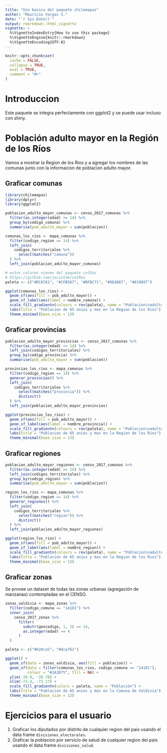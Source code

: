 ```yaml
---
title: "Uso basico del paquete chilemapas"
author: "Mauricio Vargas S."
date: "`r Sys.Date()`"
output: rmarkdown::html_vignette
vignette: >
  %\VignetteIndexEntry{How to use this package}
  %\VignetteEngine{knitr::rmarkdown}
  %\VignetteEncoding{UTF-8}
---
```


```r
knitr::opts_chunk$set(
  cache = FALSE,
  collapse = TRUE,
  eval = TRUE,
  comment = "#>"
)
```

# Introduccion

Este paquete se integra perfectamente con ggplot2 y se puede usar incluso
con shiny.

# Población adulto mayor en la Región de los Ríos

Vamos a mostrar la Region de los Rios y a agregar los nombres de las comunas 
junto con la informacion de poblacion adulto mayor.

## Graficar comunas

```r
library(chilemapas)
library(dplyr)
library(ggplot2)

poblacion_adulto_mayor_comunas <- censo_2017_comunas %>% 
  filter(as.integer(edad) >= 14) %>% 
  group_by(codigo_comuna) %>% 
  summarise(pob_adulto_mayor = sum(poblacion))

comunas_los_rios <- mapa_comunas %>% 
  filter(codigo_region == 14) %>% 
  left_join(
    codigos_territoriales %>% 
      select(matches("comuna"))
  ) %>% 
  left_join(poblacion_adulto_mayor_comunas)

# estos colores vienen del paquete colRoz
# https://github.com/jacintak/colRoz
paleta <- c("#DCA761", "#CFB567", "#BFBC71", "#9EA887", "#819897")

ggplot(comunas_los_rios) + 
  geom_sf(aes(fill = pob_adulto_mayor)) +
  geom_sf_label(aes(label = nombre_comuna)) +
  scale_fill_gradientn(colours = rev(paleta), name = "Poblacion\nadulto mayor") +
  labs(title = "Poblacion de 65 anios y mas en la Region de los Rios") +
  theme_minimal(base_size = 13)
```

## Graficar provincias

```r
poblacion_adulto_mayor_provincias <- censo_2017_comunas %>% 
  filter(as.integer(edad) >= 14) %>% 
  left_join(codigos_territoriales) %>% 
  group_by(codigo_provincia) %>% 
  summarise(pob_adulto_mayor = sum(poblacion))

provincias_los_rios <- mapa_comunas %>% 
  filter(codigo_region == 14) %>% 
  generar_provincias() %>% 
  left_join(
    codigos_territoriales %>% 
      select(matches("provincia")) %>% 
      distinct()
  ) %>% 
  left_join(poblacion_adulto_mayor_provincias)

ggplot(provincias_los_rios) + 
  geom_sf(aes(fill = pob_adulto_mayor)) +
  geom_sf_label(aes(label = nombre_provincia)) +
  scale_fill_gradientn(colours = rev(paleta), name = "Poblacion\nadulto mayor") +
  labs(title = "Poblacion de 65 anios y mas en la Region de los Rios") +
  theme_minimal(base_size = 13)
```

## Graficar regiones

```r
poblacion_adulto_mayor_regiones <- censo_2017_comunas %>% 
  filter(as.integer(edad) >= 14) %>% 
  left_join(codigos_territoriales) %>% 
  group_by(codigo_region) %>% 
  summarise(pob_adulto_mayor = sum(poblacion))

region_los_rios <- mapa_comunas %>% 
  filter(codigo_region == 14) %>% 
  generar_regiones() %>% 
  left_join(
    codigos_territoriales %>% 
      select(matches("region")) %>% 
      distinct()
  ) %>% 
  left_join(poblacion_adulto_mayor_regiones)

ggplot(region_los_rios) + 
  geom_sf(aes(fill = pob_adulto_mayor)) +
  geom_sf_label(aes(label = nombre_region)) +
  scale_fill_gradientn(colours = rev(paleta), name = "Poblacion\nadulto mayor") +
  labs(title = "Poblacion de 65 anios y mas en la Region de los Rios") +
  theme_minimal(base_size = 13)
```

## Graficar zonas

Se provee un dataset de todas las zonas urbanas (agregación de manzanas) contempladas en el CENSO.

```r
zonas_valdivia <- mapa_zonas %>% 
  filter(codigo_comuna == "14101") %>% 
  inner_join(
    censo_2017_zonas %>% 
      filter(
        substr(geocodigo, 1, 2) == 14,
        as.integer(edad) >= 4
      )
  )

paleta <- c("#628ca5", "#dca761")

ggplot() + 
  geom_sf(data = zonas_valdivia, aes(fill = poblacion)) +
  geom_sf(data = filter(comunas_los_rios, codigo_comuna == "14101"),
          colour = "#2A2B75", fill = NA) +
  ylim(-39.9, -39.78) +
  xlim(-73.4, -73.17) +
  scale_fill_gradientn(colors = paleta, name = "Población") +
  labs(title = "Poblacion de 65 anios y mas en la Comuna de Valdivia") +
  theme_minimal(base_size = 13)
```

# Ejercicios para el usuario

1. Graficar los diputados por distrito de cualquier region del pais usando el data frame `divisiones_electorales`.
2. Graficar la poblacion por servicio de salud de cualquier region del pais usando el data frame `divisiones_salud`.
